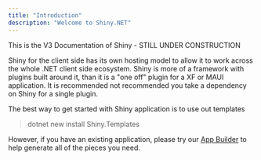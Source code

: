 ```yaml
---
title: "Introduction"
description: "Welcome to Shiny.NET"
---
```



<Aside type="danger" client:load>
    This is the V3 Documentation of Shiny - STILL UNDER CONSTRUCTION
</Aside>


Shiny for the client side has its own hosting model to allow it to work across the whole .NET client side ecosystem.  Shiny is more of a framework with plugins built around
it, than it is a "one off" plugin for a XF or MAUI application.  It is recommended not recommended you take a dependency on Shiny for a single plugin.

The best way to get started with Shiny application is to use out templates <NugetBadge name="Shiny.Templates" client:load />

> dotnet new install Shiny.Templates

However, if you have an existing application, please try our [App Builder](./appbuilder) to help generate all of the pieces you need.

